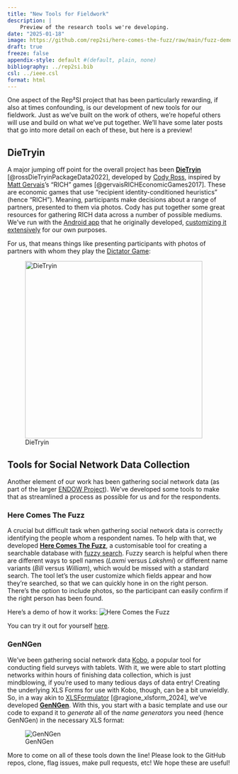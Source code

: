```yaml
---
title: "New Tools for Fieldwork"
description: |
    Preview of the research tools we're developing.
date: "2025-01-18"
image: https://github.com/rep2si/here-comes-the-fuzz/raw/main/fuzz-demo.gif
draft: true
freeze: false
appendix-style: default #(default, plain, none)
bibliography: ../rep2si.bib
csl: ../ieee.csl
format: html
---
```


One aspect of the Rep²SI project that has been particularly rewarding, if also at times confounding, is our development of new tools for our fieldwork. Just as we've built on the work of others, we're hopeful others will use and build on what we've put together. We'll have some later posts that go into more detail on each of these, but here is a preview! 

## DieTryin

A major jumping off point for the overall project has been [**DieTryin**](https://github.com/ctross/DieTryin) [@rossDieTryinPackageData2022], developed by [Cody Ross](https://www.eva.mpg.de/ecology/staff/cody-ross/), inspired by [Matt Gervais](https://www.brunel.ac.uk/people/matthew-gervais)'s "RICH" games [@gervaisRICHEconomicGames2017]. These are economic games that use "recipient identity-conditioned heuristics" (hence "RICH"). Meaning, participants make decisions about a range of partners, presented to them via photos. Cody has put together some great resources for gathering RICH data across a number of possible mediums. We've run with the [Android app](https://github.com/ctross/DieTryinSR) that he originally developed, [customizing it extensively](https://github.com/rep2si/DieTryinSR) for our own purposes. 

For us, that means things like presenting participants with photos of partners with whom they play the [Dictator Game](https://en.wikipedia.org/wiki/Dictator_game):

![DieTryin](dietryin.png){height=400}


## Tools for Social Network Data Collection

Another element of our work has been gathering social network data (as part of the larger [ENDOW Project](https://endowproject.github.io/)). We've developed some tools to make that as streamlined a process as possible for us and for the respondents. 

### Here Comes The Fuzz

A crucial but difficult task when gathering social network data is correctly identifying the people whom a respondent names. To help with that, we developed [**Here Comes The Fuzz**](https://github.com/rep2si/here-comes-the-fuzz), a customisable tool for creating a searchable database with [fuzzy search](https://en.wikipedia.org/wiki/Approximate_string_matching). Fuzzy search is helpful when there are different ways to spell names (*Laxmi* versus *Lakshmi*) or different name variants (*Bill* versus *William*), which would be missed with a standard search. The tool let's the user customize which fields appear and how they're searched, so that we can quickly hone in on the right person. There's the option to include photos, so the participant can easily confirm if the right person has been found. 

Here's a demo of how it works: 
![Here Comes the Fuzz](https://github.com/rep2si/here-comes-the-fuzz/raw/main/fuzz-demo.gif)

You can try it out for yourself [here](https://rep2si.github.io/fuzz). 

### GenNGen

We've been gathering social network data [Kobo](https://www.kobotoolbox.org/), a popular tool for conducting field surveys with tablets. With it, we were able to start plotting networks within hours of finishing data collection, which is just mindblowing, if you're used to many tedious days of data entry! Creating the underlying XLS Forms for use with Kobo, though, can be a bit unwieldly. So, in a way akin to [XLSFormulator](https://github.com/ADR1993/XLSFormulatoR) [@ragione_xlsform_2024], we've developed [**GenNGen**](https://github.com/rep2si/genngen). With this, you start with a basic template and use our code to expand it to *generate* all of the *name generators* you need (hence GenNGen) in the necessary XLS format:

![GenNGen](genngen_output.png)

More to come on all of these tools down the line! Please look to the GitHub repos, clone, flag issues, make pull requests, etc! We hope these are useful! 